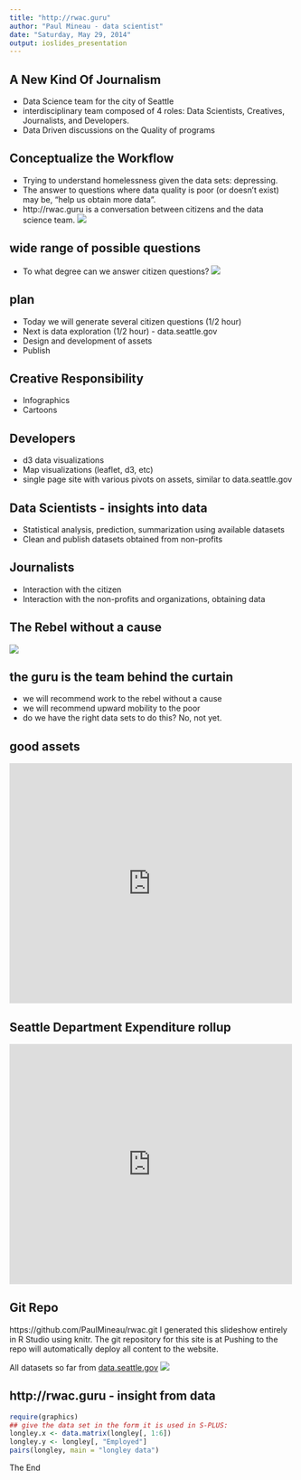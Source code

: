 ```yaml
---
title: "http://rwac.guru"
author: "Paul Mineau - data scientist"
date: "Saturday, May 29, 2014"
output: ioslides_presentation
---
```


## A New Kind Of Journalism

- Data Science team for the city of Seattle
- interdisciplinary team composed of 4 roles: Data Scientists, Creatives, Journalists, and Developers.
- Data Driven discussions on the Quality of programs

## Conceptualize the Workflow
- Trying to understand homelessness given the data sets: depressing.
- The answer to questions where data quality is poor (or doesn't exist) may be, "help us obtain more data". 
- http://rwac.guru is a conversation between citizens and the data science team. 
<img src="rwacquestion1.gif" />

## wide range of possible questions
- To what degree can we answer citizen questions?
<img src="rwacquestion2.gif" />

## plan

- Today we will generate several citizen questions (1/2 hour)
- Next is data exploration (1/2 hour) - data.seattle.gov 
- Design and development of assets
- Publish

## Creative Responsibility

- Infographics
- Cartoons 

## Developers

- d3 data visualizations
- Map visualizations (leaflet, d3, etc)
- single page site with various pivots on assets, similar to data.seattle.gov

## Data Scientists - insights into data

- Statistical analysis, prediction, summarization using available datasets
- Clean and publish datasets obtained from non-profits 

## Journalists

- Interaction with the citizen
- Interaction with the non-profits and organizations, obtaining data

## The Rebel without a cause

<img src="Albert-Camus.jpg" />

## the guru is the team behind the curtain

- we will recommend work to the rebel without a cause
- we will recommend upward mobility to the poor
- do we have the right data sets to do this? No,  not yet. 

## good assets 
<div><iframe width="500px" title="SeattleCrime" height="425px" src="https://data.seattle.gov/w/fgy8-byjy/2myu-6xk5?cur=gnSzaeVKuZO&from=root" frameborder="0" scrolling="no"><a href="https://data.seattle.gov/Public-Safety/SeattleCrime/fgy8-byjy" title="SeattleCrime" target="_blank">SeattleCrime</a></iframe></div>


## Seattle Department Expenditure rollup
<div><iframe width="500px" title="Department Rollup - Pie Chart" height="425px" src="https://data.seattle.gov/w/sfv9-ahhf/2myu-6xk5?cur=i9QiT5MDj4f&from=root" frameborder="0" scrolling="no"><a href="https://data.seattle.gov/Finance/Department-Rollup-Pie-Chart/sfv9-ahhf" title="Department Rollup - Pie Chart" target="_blank">Department Rollup - Pie Chart</a></iframe></div>

## Git Repo
https://github.com/PaulMineau/rwac.git
I generated this slideshow entirely in R Studio using knitr. The git repository for this site is at 
Pushing to the repo will automatically deploy all content to the website. 

All datasets so far from <a href="http://data.seattle.gov">data.seattle.gov</a>
<img src="rwacquestion1.gif" />

## http://rwac.guru - insight from data
```r
require(graphics)
## give the data set in the form it is used in S-PLUS:
longley.x <- data.matrix(longley[, 1:6])
longley.y <- longley[, "Employed"]
pairs(longley, main = "longley data")
```

The End

